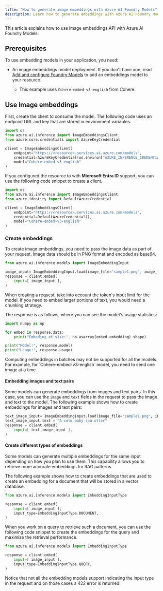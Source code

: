 ```yaml
---
title: "How to generate image embeddings with Azure AI Foundry Models"
description: Learn how to generate embeddings with Azure AI Foundry Models
---
```



<FeaturePreview />


This article explains how to use image embeddings API with Azure AI Foundry Models.


## Prerequisites

To use embedding models in your application, you need:


<HowToPrerequisites />


<HowToPrerequisitesPython />

* An image embeddings model deployment. If you don't have one, read [Add and configure Foundry Models](../../how-to/create-model-deployments) to add an embeddings model to your resource.

  * This example uses `Cohere-embed-v3-english` from Cohere.


## Use image embeddings

First, create the client to consume the model. The following code uses an endpoint URL and key that are stored in environment variables.


```python
import os
from azure.ai.inference import ImageEmbeddingsClient
from azure.core.credentials import AzureKeyCredential

client = ImageEmbeddingsClient(
    endpoint="https://<resource>.services.ai.azure.com/models",
    credential=AzureKeyCredential(os.environ["AZURE_INFERENCE_CREDENTIAL"]),
    model="Cohere-embed-v3-english"
)
```

If you configured the resource to with **Microsoft Entra ID** support, you can use the following code snippet to create a client.

```python
import os
from azure.ai.inference import ImageEmbeddingsClient
from azure.identity import DefaultAzureCredential

client = ImageEmbeddingsClient(
    endpoint="https://<resource>.services.ai.azure.com/models",
    credential=DefaultAzureCredential(),
    model="Cohere-embed-v3-english"
)
```

### Create embeddings

To create image embeddings, you need to pass the image data as part of your request. Image data should be in PNG format and encoded as base64.

```python
from azure.ai.inference.models import ImageEmbeddingInput

image_input= ImageEmbeddingInput.load(image_file="sample1.png", image_format="png")
response = client.embed(
    input=[ image_input ],
)
```

<Tip>
When creating a request, take into account the token's input limit for the model. If you need to embed larger portions of text, you would need a chunking strategy.
</Tip>

The response is as follows, where you can see the model's usage statistics:


```python
import numpy as np

for embed in response.data:
    print("Embeding of size:", np.asarray(embed.embedding).shape)

print("Model:", response.model)
print("Usage:", response.usage)
```

<Info>
Computing embeddings in batches may not be supported for all the models. For example, for `Cohere-embed-v3-english` model, you need to send one image at a time.
</Info>

#### Embedding images and text pairs

Some models can generate embeddings from images and text pairs. In this case, you can use the `image` and `text` fields in the request to pass the image and text to the model. The following example shows how to create embeddings for images and text pairs:


```python
text_image_input= ImageEmbeddingInput.load(image_file="sample1.png", image_format="png")
text_image_input.text = "A cute baby sea otter"
response = client.embed(
    input=[ text_image_input ],
)
```

#### Create different types of embeddings

Some models can generate multiple embeddings for the same input depending on how you plan to use them. This capability allows you to retrieve more accurate embeddings for RAG patterns. 

The following example shows how to create embeddings that are used to create an embedding for a document that will be stored in a vector database:


```python
from azure.ai.inference.models import EmbeddingInputType

response = client.embed(
    input=[ image_input ],
    input_type=EmbeddingInputType.DOCUMENT,
)
```

When you work on a query to retrieve such a document, you can use the following code snippet to create the embeddings for the query and maximize the retrieval performance.


```python
from azure.ai.inference.models import EmbeddingInputType

response = client.embed(
    input=[ image_input ],
    input_type=EmbeddingInputType.QUERY,
)
```

Notice that not all the embedding models support indicating the input type in the request and on those cases a 422 error is returned.
